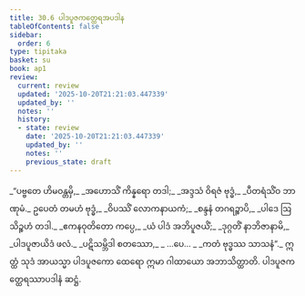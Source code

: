 ```yaml
---
title: 30.6 ပါဒပူဇကတ္ထေရအပဒါန
tableOfContents: false
sidebar:
  order: 6
type: tipitaka
basket: su
book: ap1
review:
  current: review
  updated: '2025-10-20T21:21:03.447339'
  updated_by: ''
  notes: ''
  history:
  - state: review
    date: '2025-10-20T21:21:03.447339'
    updated_by: ''
    notes: ''
    previous_state: draft
---
```



<DynamicBreadcrumb />


<ReviewStatus review={frontmatter.review} showDetails={true} />

<HypothesisAnnotation frontmatter={frontmatter} />

<Division number="27" book="ap1" e="ch" v="20" p="279">

<Paragraph number="3394" type="verses" book="ap1">
_“ပဗ္ဗတေ ဟိမဝန္တမှိ,_  
_အဟောသိံ ကိန္နရော တဒါ;_  
_အဒ္ဒသံ ဝိရဇံ ဗုဒ္ဓံ,_  
_ပီတရံသိံဝ ဘာဏုမံ._  

</Paragraph>

</Division>
<Division number="28" book="ap1" e="ch" v="20" p="279">

<Paragraph number="3395" type="verses" book="ap1">
ဥပေတံ တမဟံ ဗုဒ္ဓံ,_  
_ဝိပဿိံ လောကနာယကံ;_  
_စန္ဒနံ တဂရဉ္စာပိ,_  
_ပါဒေ ဩသိဉ္စဟံ တဒါ._  

</Paragraph>

</Division>
<Division number="29" book="ap1" e="ch" v="20" p="279">

<Paragraph number="3396" type="verses" book="ap1">
_ဧကနဝုတိတော ကပ္ပေ,_  
_ယံ ပါဒံ အဘိပူဇယိံ;_  
_ဒုဂ္ဂတိံ နာဘိဇာနာမိ,_  
_ပါဒပူဇာယိဒံ ဖလံ._  

</Paragraph>

</Division>
<Division number="30" book="ap1" e="ch" v="20" p="279">

<Paragraph number="3397" type="verses" book="ap1">
_ပဋိသမ္ဘိဒါ စတဿော,_  
_ …ပေ… _  
_ကတံ ဗုဒ္ဓဿ သာသနံ”._  

</Paragraph>

<Paragraph number="3398" book="ap1">
ဣတ္ထံ သုဒံ အာယသ္မာ ပါဒပူဇကော ထေရော ဣမာ ဂါထာယော အဘာသိတ္ထာတိ.

</Paragraph>
</Division>

<Paragraph number="3399" type="center" book="ap1">
ပါဒပူဇကတ္ထေရဿာပဒါနံ ဆဋ္ဌံ.
</Paragraph>